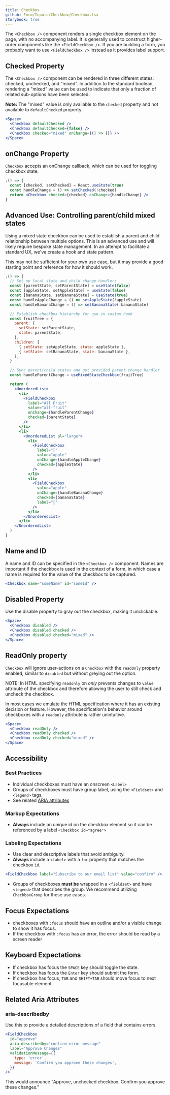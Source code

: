 ```yaml
---
title: Checkbox
github: Form/Inputs/Checkbox/Checkbox.tsx
storybook: true
---
```


The `<Checkbox />` component renders a single checkbox element on the page, with no accompanying label. It is generally used to construct higher-order components like the `<FieldCheckbox />`. If you are building a form, you probably want to use `<FieldCheckbox />` instead as it provides label support.

## Checked Property

The `<Checkbox />` component can be rendered in three different states: checked, unchecked, and "mixed". In addition to the standard boolean, rendering a "mixed" value can be used to indicate that only a fraction of related sub-options have been selected.

**Note:** The "mixed" value is only available to the `checked` property and not available to `defaultChecked` property.

```jsx
<Space>
  <Checkbox defaultChecked />
  <Checkbox defaultChecked={false} />
  <Checkbox checked="mixed" onChange={() => {}} />
</Space>
```

## onChange Property

`Checkbox` accepts an onChange callback, which can be used for toggling checkbox state.

```jsx
;() => {
  const [checked, setChecked] = React.useState(true)
  const handleChange = () => setChecked(!checked)
  return <Checkbox checked={checked} onChange={handleChange} />
}
```

## Advanced Use: Controlling parent/child mixed states

Using a mixed state checkbox can be used to establish a parent and child relationship between multiple options. This is an advanced use and will likely require bespoke state management. In an attempt to facilitate a standard UX, we've create a hook and state pattern.

This may not be sufficient for your own use case, but it may provide a good starting point and reference for how it should work.

```jsx
;() => {
  // Set up local state and child change handlers
  const [parentState, setParentState] = useState(false)
  const [appleState, setAppleState] = useState(false)
  const [bananaState, setBananaState] = useState(true)
  const handleAppleChange = () => setAppleState(!appleState)
  const handleBananaChange = () => setBananaState(!bananaState)

  // Establish checkbox hierarchy for use in custom hook
  const fruitTree = {
    parent: {
      setState: setParentState,
      state: parentState,
    },
    children: [
      { setState: setAppleState, state: appleState },
      { setState: setBananaState, state: bananaState },
    ],
  }

  // Sync parent/child states and get provided parent change handler
  const handleParentChange = useMixedStateCheckbox(fruitTree)

  return (
    <UnorderedList>
      <li>
        <FieldCheckbox
          label="All Fruit"
          value="all-fruit"
          onChange={handleParentChange}
          checked={parentState}
        />
      </li>
      <li>
        <UnorderedList pl="large">
          <li>
            <FieldCheckbox
              label="🍏"
              value="apple"
              onChange={handleAppleChange}
              checked={appleState}
            />
          </li>
          <li>
            <FieldCheckbox
              value="apple"
              onChange={handleBananaChange}
              checked={bananaState}
              label="🍌"
            />
          </li>
        </UnorderedList>
      </li>
    </UnorderedList>
  )
}
```

## Name and ID

A name and ID can be specified in the `<Checkbox />` component. Names are important if the checkbox is used in the context of a form, in which case a name is required for the value of the checkbox to be captured.

```jsx
<Checkbox name="someName" id="someId" />
```

## Disabled Property

Use the disable property to gray out the checkbox, making it unclickable.

```jsx
<Space>
  <Checkbox disabled />
  <Checkbox disabled checked />
  <Checkbox disabled checked="mixed" />
</Space>
```

## ReadOnly property

`Checkbox` will ignore user-actions on a `Checkbox` with the `readOnly` property enabled, similar to `disabled` but without greying out the option.

NOTE: In HTML specifying `readonly` on _only_ prevents changes to `value` attribute of the checkbox and therefore allowing the user to still check and uncheck the checkbox.

In most cases we emulate the HTML specification where it has an existing decision or feature. However, the specification's behavior around checkboxes with a `readonly` attribute is rather unintuitive.

```jsx
<Space>
  <Checkbox readOnly />
  <Checkbox readOnly checked />
  <Checkbox readOnly checked="mixed" />
</Space>
```

## Accessibility

### Best Practices

- Individual checkboxes must have an onscreen `<Label>`
- Groups of checkboxes must have group label, using the `<Fieldset>` and `<legend>` tags.
- See related [ARIA attributes](#related-aria-attributes)

### Markup Expectations

- **Always** include an unique id on the checkbox element so it can be referenced by a label `<Checkbox id="agree">`

### Labeling Expectations

- Use clear and descriptive labels that avoid ambiguity.
- **Always** include a `<Label>` with a `for` property that matches the checkbox `id`.

```jsx
<FieldCheckbox label="Subscribe to our email list" value="confirm" />
```

- Groups of checkboxes **must be** wrapped in a `<fieldset>` and have `<legend>` that describes the group. We recommend utilizing `CheckboxGroup` for these use cases.

## Focus Expectations

- checkboxes with `:focus` should have an outline and/or a visible change to show it has focus.
- If the checkbox with `:focus` has an error, the error should be read by a screen reader

## Keyboard Expectations

- If checkbox has focus the `SPACE` key should toggle the state.
- If checkbox has focus the `Enter` key should submit the form.
- If checkbox has focus, `TAB` and `SHIFT+TAB` should move focus to next focusable element.

## Related Aria Attributes

### aria-describedby

Use this to provide a detailed descriptions of a field that contains errors.

```jsx
<FieldCheckbox
  id="approve"
  aria-describedby="confirm-error-message"
  label="Approve Changes"
  validationMessage={{
    type: 'error',
    message: 'Confirm you approve these changes',
  }}
/>
```

This would announce "Approve, unchecked checkbox. Confirm you approve these changes."
